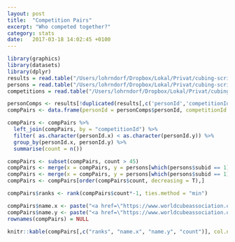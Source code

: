 ```yaml
---
layout: post
title:  "Competition Pairs"
excerpt: "Who competed together?"
category: stats
date:   2017-03-18 14:02:45 +0100
---
```


```r
library(graphics)
library(datasets)
library(dplyr)
results = read.table("/Users/lohrndorf/Dropbox/Lokal/Privat/cubing-scripts/WCA_export_results.tsv", sep = "\t", quote = "", header = TRUE)
persons = read.table("/Users/lohrndorf/Dropbox/Lokal/Privat/cubing-scripts/WCA_export_Persons.tsv", sep = "\t",quote = "", header = TRUE)
competitions = read.table("/Users/lohrndorf/Dropbox/Lokal/Privat/cubing-scripts/WCA_export_Competitions.tsv", sep = "\t", quote = "", header = TRUE, fill = TRUE)
```


```r
personComps <- results[!duplicated(results[,c('personId','competitionId')]),]
compPairs <- data.frame(personId = personComps$personId, competitionId = personComps$competitionId)

compPairs <- compPairs %>%
  left_join(compPairs, by = "competitionId") %>%
  filter( as.character(personId.x) < as.character(personId.y)) %>%
  group_by(personId.x, personId.y) %>%
  summarise(count = n())

compPairs <- subset(compPairs, count > 45)
compPairs <- merge(x = compPairs, y = persons[which(persons$subid == 1), c("id","name")], by.x="personId.x", by.y="id",all.x = F)
compPairs <- merge(x = compPairs, y = persons[which(persons$subid == 1), c("id","name")], by.x="personId.y", by.y="id",all.y = F)
compPairs <- compPairs[order(compPairs$count, decreasing = T),]

compPairs$ranks <- rank(compPairs$count*-1, ties.method = "min")

compPairs$name.x <- paste("<a href=\"https://www.worldcubeassociation.org/results/p.php?i=", compPairs[,"personId.x"],  "\">", compPairs[,"name.x"], "</a>", sep="")
compPairs$name.y <- paste("<a href=\"https://www.worldcubeassociation.org/results/p.php?i=", compPairs[,"personId.y"],  "\">", compPairs[,"name.y"], "</a>", sep="")
rownames(compPairs) = NULL
```

```r
knitr::kable(compPairs[,c("ranks", "name.x", "name.y", "count")], col.names = c("Rank", "Name 1", "Name 2", "Competitions"), align="r")
```